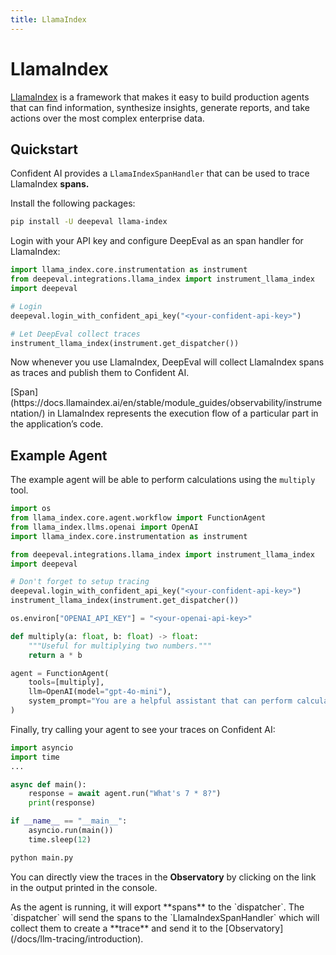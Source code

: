 ```yaml
---
title: LlamaIndex
---
```



# LlamaIndex

[LlamaIndex](https://www.llamaindex.ai/) is a framework that makes it easy to build production agents that can find information, synthesize insights, generate reports, and take actions over the most complex enterprise data.

## Quickstart

Confident AI provides a `LlamaIndexSpanHandler` that can be used to trace LlamaIndex **spans.**

Install the following packages:

```bash
pip install -U deepeval llama-index
```

Login with your API key and configure DeepEval as an span handler for LlamaIndex:

```python filename="main.py" showLineNumbers {6, 9}
import llama_index.core.instrumentation as instrument
from deepeval.integrations.llama_index import instrument_llama_index
import deepeval

# Login
deepeval.login_with_confident_api_key("<your-confident-api-key>")

# Let DeepEval collect traces
instrument_llama_index(instrument.get_dispatcher())
```

Now whenever you use LlamaIndex, DeepEval will collect LlamaIndex spans as traces and publish them to Confident AI.

<Callout type="info">
[Span](https://docs.llamaindex.ai/en/stable/module_guides/observability/instrumentation/) in LlamaIndex represents the execution flow of a particular part in the application’s code.
</Callout>

## Example Agent

The example agent will be able to perform calculations using the `multiply` tool.

```python showLineNumbers filename="main.py" {10, 11, 19}
import os
from llama_index.core.agent.workflow import FunctionAgent
from llama_index.llms.openai import OpenAI
import llama_index.core.instrumentation as instrument

from deepeval.integrations.llama_index import instrument_llama_index
import deepeval

# Don't forget to setup tracing
deepeval.login_with_confident_api_key("<your-confident-api-key>")
instrument_llama_index(instrument.get_dispatcher())

os.environ["OPENAI_API_KEY"] = "<your-openai-api-key>"

def multiply(a: float, b: float) -> float:
    """Useful for multiplying two numbers."""
    return a * b

agent = FunctionAgent(
    tools=[multiply],
    llm=OpenAI(model="gpt-4o-mini"),
    system_prompt="You are a helpful assistant that can perform calculations.",
)
```

Finally, try calling your agent to see your traces on Confident AI:

```python filename="main.py"
import asyncio
import time
...

async def main():   
    response = await agent.run("What's 7 * 8?")
    print(response)

if __name__ == "__main__":
    asyncio.run(main())
    time.sleep(12)
```

```bash
python main.py
```

You can directly view the traces in the **Observatory** by clicking on the link in the output printed in the console.

<Callout>
As the agent is running, it will export **spans** to the `dispatcher`. The `dispatcher` will send the spans to the `LlamaIndexSpanHandler` which will collect them to create a **trace** and send it to the [Observatory](/docs/llm-tracing/introduction).
</Callout>
